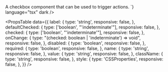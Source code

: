 
<Meta of={CheckboxStories} />

<Unstyled>

<Title type="h1">Checkbox</Title>
<Text>A checkbox component that can be used to trigger actions.</Text>

<Canvas of={CheckboxStories.Primary} />

<Title type="h2">Usage</Title>
<Source code={`import { Checkbox } from "@devtools/canon";

<Checkbox label="Checkbox" />
`} language="tsx" dark />

<Title type="h2" style={{ marginBottom: '16px' }}>
  API reference
</Title>

<PropsTable
  data={{
    label: {
      type: 'string',
      responsive: false,
    },
    defaultChecked: {
      type: ['boolean', "'indeterminate'"],
      responsive: false,
    },
    checked: {
      type: ['boolean', "'indeterminate'"],
      responsive: false,
    },
    onChange: {
      type: "(checked: boolean | 'indeterminate') => void",
      responsive: false,
    },
    disabled: {
      type: 'boolean',
      responsive: false,
    },
    required: {
      type: 'boolean',
      responsive: false,
    },
    name: {
      type: 'string',
      responsive: false,
    },
    value: {
      type: 'string',
      responsive: false,
    },
    className: {
      type: 'string',
      responsive: false,
    },
    style: {
      type: 'CSSProperties',
      responsive: false,
    },
  }}
/>

</Unstyled>
